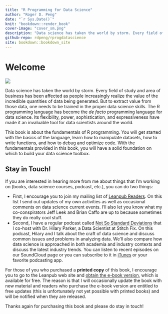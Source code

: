 ```yaml
---
title: "R Programming for Data Science"
author: "Roger D. Peng"
date: "`r Sys.Date()`"
knit: "bookdown::render_book"
cover-image: "cover_sm.png"
description: "Data science has taken the world by storm. Every field of study and area of business has been affected as people increasingly realize the value of the incredible quantities of data being generated. But to extract value from those data, one needs to be trained in the proper data science skills. The R programming language has become the de facto programming language for data science. Its flexibility, power, sophistication, and expressiveness have made it an invaluable tool for data scientists around the world. This book is about the fundamentals of R programming. You will get started with the basics of the language, learn how to manipulate datasets, how to write functions, and how to debug and optimize code. With the fundamentals provided in this book, you will have a solid foundation on which to build your data science toolbox."
github-repo: rdpeng/rprogdatascience
site: bookdown::bookdown_site
---
```




# Welcome

<img src="cover_sm.png" />


Data science has taken the world by storm. Every field of study and area of business has been affected as people increasingly realize the value of the incredible quantities of data being generated. But to extract value from those data, one needs to be trained in the proper data science skills. The R programming language has become the *de facto* programming language for data science. Its flexibility, power, sophistication, and expressiveness have made it an invaluable tool for data scientists around the world. 

This book is about the fundamentals of R programming. You will get started with the basics of the language, learn how to manipulate datasets, how to write functions, and how to debug and optimize code. With the fundamentals provided in this book, you will have a solid foundation on which to build your data science toolbox.

## Stay in Touch!

If you are interested in hearing more from me about things that I'm working on (books, data
science courses, podcast, etc.), you can do two things:

* First, I encourage you to join my mailing list of [Leanpub Readers](http://eepurl.com/bAJ3zj). On this list I send out updates of my own activities as well as occasional comments on data science current events. I'll also let you know what my co-conspirators Jeff Leek and Brian Caffo are up to because sometimes they do really cool stuff.
* Second, I have a regular podcast called [Not So Standard Deviations](https://soundcloud.com/nssd-podcast) that I co-host with Dr. Hilary Parker, a Data Scientist at Stitch Fix. On this podcast, Hilary and I talk about the craft of data science and discuss common issues and problems in analyzing data. We'll also compare how data science is approached in both academia and industry contexts and discuss the latest industry trends.  You can listen to recent episodes on our SoundCloud page or you can subscribe to it in [iTunes](https://itunes.apple.com/us/podcast/not-so-standard-deviations/id1040614570) or your favorite podcasting app.

For those of you who purchased a **printed copy** of this book, I encourage you to go to the Leanpub web site and [obtain the e-book version](https://leanpub.com/rprogramming), which is available for free. The reason is that I will occasionally update the book with new material and readers who purchase the e-book version are entitled to free updates (this is unfortunately not yet possible with printed books) and will be notified when they are released.

Thanks again for purchasing this book and please do stay in touch!
